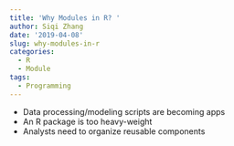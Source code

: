 ```yaml
---
title: 'Why Modules in R? '
author: Siqi Zhang
date: '2019-04-08'
slug: why-modules-in-r
categories:
  - R
  - Module
tags:
  - Programming
---
```


- Data processing/modeling scripts are becoming apps 
- An R package is too heavy-weight
- Analysts need to organize reusable components
